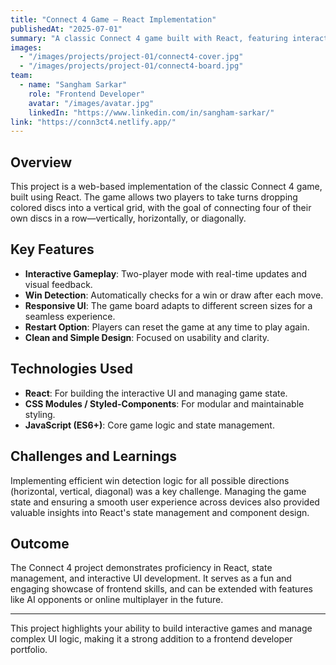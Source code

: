 ```yaml
---
title: "Connect 4 Game – React Implementation"
publishedAt: "2025-07-01"
summary: "A classic Connect 4 game built with React, featuring interactive gameplay, win detection, and a clean UI."
images:
  - "/images/projects/project-01/connect4-cover.jpg"
  - "/images/projects/project-01/connect4-board.jpg"
team:
  - name: "Sangham Sarkar"
    role: "Frontend Developer"
    avatar: "/images/avatar.jpg"
    linkedIn: "https://www.linkedin.com/in/sangham-sarkar/"
link: "https://conn3ct4.netlify.app/"
---
```


## Overview

This project is a web-based implementation of the classic Connect 4 game, built using React. The game allows two players to take turns dropping colored discs into a vertical grid, with the goal of connecting four of their own discs in a row—vertically, horizontally, or diagonally.

## Key Features

- **Interactive Gameplay**: Two-player mode with real-time updates and visual feedback.
- **Win Detection**: Automatically checks for a win or draw after each move.
- **Responsive UI**: The game board adapts to different screen sizes for a seamless experience.
- **Restart Option**: Players can reset the game at any time to play again.
- **Clean and Simple Design**: Focused on usability and clarity.

## Technologies Used

- **React**: For building the interactive UI and managing game state.
- **CSS Modules / Styled-Components**: For modular and maintainable styling.
- **JavaScript (ES6+)**: Core game logic and state management.

## Challenges and Learnings

Implementing efficient win detection logic for all possible directions (horizontal, vertical, diagonal) was a key challenge. Managing the game state and ensuring a smooth user experience across devices also provided valuable insights into React's state management and component design.

## Outcome

The Connect 4 project demonstrates proficiency in React, state management, and interactive UI development. It serves as a fun and engaging showcase of frontend skills, and can be extended with features like AI opponents or online multiplayer in the future.

---

This project highlights your ability to build interactive games and manage complex UI logic, making it a strong addition to a frontend developer portfolio.